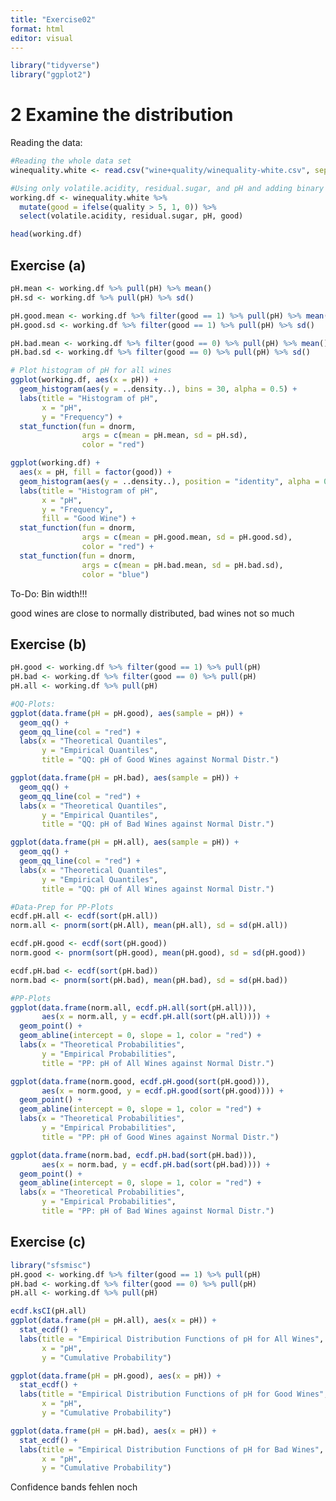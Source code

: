 ```yaml
---
title: "Exercise02"
format: html
editor: visual
---
```


```r
library("tidyverse")
library("ggplot2")
```

# 2 Examine the distribution

Reading the data:

```r
#Reading the whole data set
winequality.white <- read.csv("wine+quality/winequality-white.csv", sep = ";")

#Using only volatile.acidity, residual.sugar, and pH and adding binary variable good which is 1 if quality > 5 and 0 otherwise.
working.df <- winequality.white %>%
  mutate(good = ifelse(quality > 5, 1, 0)) %>%
  select(volatile.acidity, residual.sugar, pH, good)

head(working.df)
```

## Exercise (a)

```r
pH.mean <- working.df %>% pull(pH) %>% mean()
pH.sd <- working.df %>% pull(pH) %>% sd()

pH.good.mean <- working.df %>% filter(good == 1) %>% pull(pH) %>% mean()
pH.good.sd <- working.df %>% filter(good == 1) %>% pull(pH) %>% sd()

pH.bad.mean <- working.df %>% filter(good == 0) %>% pull(pH) %>% mean()
pH.bad.sd <- working.df %>% filter(good == 0) %>% pull(pH) %>% sd()

# Plot histogram of pH for all wines
ggplot(working.df, aes(x = pH)) +
  geom_histogram(aes(y = ..density..), bins = 30, alpha = 0.5) + 
  labs(title = "Histogram of pH", 
       x = "pH", 
       y = "Frequency") + 
  stat_function(fun = dnorm, 
                args = c(mean = pH.mean, sd = pH.sd), 
                color = "red")

ggplot(working.df) +
  aes(x = pH, fill = factor(good)) +
  geom_histogram(aes(y = ..density..), position = "identity", alpha = 0.5, bins = 30) + 
  labs(title = "Histogram of pH", 
       x = "pH", 
       y = "Frequency", 
       fill = "Good Wine") +
  stat_function(fun = dnorm, 
                args = c(mean = pH.good.mean, sd = pH.good.sd), 
                color = "red") +
  stat_function(fun = dnorm, 
                args = c(mean = pH.bad.mean, sd = pH.bad.sd), 
                color = "blue")
```

To-Do: Bin width!!!

good wines are close to normally distributed, bad wines not so much

## Exercise (b)

```r
pH.good <- working.df %>% filter(good == 1) %>% pull(pH)
pH.bad <- working.df %>% filter(good == 0) %>% pull(pH)
pH.all <- working.df %>% pull(pH)

#QQ-Plots:
ggplot(data.frame(pH = pH.good), aes(sample = pH)) +
  geom_qq() +
  geom_qq_line(col = "red") +
  labs(x = "Theoretical Quantiles",
       y = "Empirical Quantiles",
       title = "QQ: pH of Good Wines against Normal Distr.")

ggplot(data.frame(pH = pH.bad), aes(sample = pH)) +
  geom_qq() +
  geom_qq_line(col = "red") +
  labs(x = "Theoretical Quantiles",
       y = "Empirical Quantiles",
       title = "QQ: pH of Bad Wines against Normal Distr.")

ggplot(data.frame(pH = pH.all), aes(sample = pH)) +
  geom_qq() +
  geom_qq_line(col = "red") +
  labs(x = "Theoretical Quantiles",
       y = "Empirical Quantiles",
       title = "QQ: pH of All Wines against Normal Distr.")

#Data-Prep for PP-Plots
ecdf.pH.all <- ecdf(sort(pH.all))
norm.all <- pnorm(sort(pH.All), mean(pH.all), sd = sd(pH.all))

ecdf.pH.good <- ecdf(sort(pH.good))
norm.good <- pnorm(sort(pH.good), mean(pH.good), sd = sd(pH.good))

ecdf.pH.bad <- ecdf(sort(pH.bad))
norm.bad <- pnorm(sort(pH.bad), mean(pH.bad), sd = sd(pH.bad))

#PP-Plots
ggplot(data.frame(norm.all, ecdf.pH.all(sort(pH.all))), 
       aes(x = norm.all, y = ecdf.pH.all(sort(pH.all)))) +
  geom_point() +
  geom_abline(intercept = 0, slope = 1, color = "red") +
  labs(x = "Theoretical Probabilities",
       y = "Empirical Probabilities",
       title = "PP: pH of All Wines against Normal Distr.")

ggplot(data.frame(norm.good, ecdf.pH.good(sort(pH.good))), 
       aes(x = norm.good, y = ecdf.pH.good(sort(pH.good)))) +
  geom_point() +
  geom_abline(intercept = 0, slope = 1, color = "red") +
  labs(x = "Theoretical Probabilities",
       y = "Empirical Probabilities",
       title = "PP: pH of Good Wines against Normal Distr.")

ggplot(data.frame(norm.bad, ecdf.pH.bad(sort(pH.bad))), 
       aes(x = norm.bad, y = ecdf.pH.bad(sort(pH.bad)))) +
  geom_point() +
  geom_abline(intercept = 0, slope = 1, color = "red") +
  labs(x = "Theoretical Probabilities",
       y = "Empirical Probabilities",
       title = "PP: pH of Bad Wines against Normal Distr.")
```

## Exercise (c)

```r
library("sfsmisc")
pH.good <- working.df %>% filter(good == 1) %>% pull(pH)
pH.bad <- working.df %>% filter(good == 0) %>% pull(pH)
pH.all <- working.df %>% pull(pH)

ecdf.ksCI(pH.all)
ggplot(data.frame(pH = pH.all), aes(x = pH)) +
  stat_ecdf() +
  labs(title = "Empirical Distribution Functions of pH for All Wines", 
       x = "pH", 
       y = "Cumulative Probability")

ggplot(data.frame(pH = pH.good), aes(x = pH)) +
  stat_ecdf() +
  labs(title = "Empirical Distribution Functions of pH for Good Wines", 
       x = "pH", 
       y = "Cumulative Probability")

ggplot(data.frame(pH = pH.bad), aes(x = pH)) +
  stat_ecdf() +
  labs(title = "Empirical Distribution Functions of pH for Bad Wines", 
       x = "pH", 
       y = "Cumulative Probability")
```

Confidence bands fehlen noch
